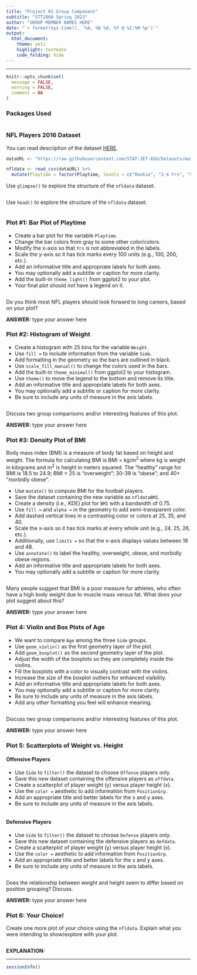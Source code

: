 ```yaml
---
title: "Project 01 Group Component"
subtitle: "STT2860 Spring 2023"
author: "GROUP MEMBER NAMES HERE"
date: "`r format(Sys.time(), '%A, %B %d, %Y @ %I:%M %p')`"
output: 
  html_document: 
    theme: yeti
    highlight: textmate
    code_folding: hide
---
```

<hr>

```r
knitr::opts_chunk$set(
  message = FALSE,
  warning = FALSE,
  comment = NA
)
```

### Packages Used

```r

```


### NFL Players 2016 Dataset

You can read description of the dataset [HERE](https://stat-jet-asu.github.io/Datasets/InstructorDescriptions/NFLplayers2016.html).

```r
dataURL <- "https://raw.githubusercontent.com/STAT-JET-ASU/Datasets/master/Instructor/NFLplayers2016.csv"

nfldata <- read_csv(dataURL) %>%
  mutate(Playtime = factor(Playtime, levels = c("Rookie", "1-4 Yrs", "5-8 Yrs", "9-12 Yrs", "13+ Yrs")))
```

Use `glimpse()` to explore the structure of the `nfldata` dataset.

```r

```

Use `head()` to explore the structure of the `nfldata` dataset.

```r

```


### Plot #1: Bar Plot of Playtime

* Create a bar plot for the variable `Playtime`. 
* Change the bar colors from gray to some other color/colors.
* Modify the x-axis so that `Yrs` is not abbreviated in the labels.
* Scale the y-axis so it has tick marks every 100 units (e.g., 100, 200, etc.).
* Add an informative title and appropriate labels for both axes.
* You may optionally add a subtitle or caption for more clarity.
* Add the built-in `theme_light()` from ggplot2 to your plot.
* Your final plot should *not* have a legend on it.

```r

```

Do you think most NFL players should look forward to long careers, based on your plot?

**ANSWER:** type your answer here


### Plot #2: Histogram of Weight

* Create a histogram with 25 bins for the variable `Weight`. 
* Use `fill =` to include information from the variable `Side`. 
* Add formatting in the geometry so the bars are outlined in black.
* Use `scale_fill_manual()` to change the colors used in the bars.
* Add the built-in `theme_minimal()` from ggplot2 to your histogram.
* Use `theme()` to move the legend to the bottom and remove its title.
* Add an informative title and appropriate labels for both axes.
* You may optionally add a subtitle or caption for more clarity.
* Be sure to include any units of measure in the axis labels.

```r

```

Discuss two group comparisons and/or interesting features of this plot.

**ANSWER:** type your answer here


### Plot #3: Density Plot of BMI

Body mass index (BMI) is a measure of body fat based on height and weight. The formula for calculating BMI is BMI = kg/m^2^ where kg is weight in kilograms and m^2^ is height in meters squared. The "healthy" range for BMI is 18.5 to 24.9; BMI > 25 is "overweight"; 30-39 is "obese"; and 40+ "morbidly obese". 

* Use `mutate()` to compute BMI for the football players. 
* Save the dataset containing the new variable as `nfldataBMI`.
* Create a density (i.e., KDE) plot for `BMI` with a bandwidth of 0.75. 
* Use `fill =` and `alpha =` in the geometry to add semi-transparent color.
* Add dashed vertical lines in a contrasting color or colors at 25, 35, and 40.
* Scale the x-axis so it has tick marks at every whole unit (e.g., 24, 25, 26, etc.).
* Additionally, use `limits =` so that the x-axis displays values between 18 and 48.
* Use `annotate()` to label the healthy, overweight, obese, and morbidly obese regions.
* Add an informative title and appropriate labels for both axes.
* You may optionally add a subtitle or caption for more clarity.

```r

```

Many people suggest that BMI is a poor measure for athletes, who often have a high body weight due to muscle mass versus fat. What does your plot suggest about this?

**ANSWER:** type your answer here


### Plot 4: Violin and Box Plots of Age

* We want to compare `Age` among the three `Side` groups. 
* Use `geom_violin()` as the first geometry layer of the plot.
* Add `geom_boxplot()` as the second geometry layer of the plot.
* Adjust the width of the boxplots so they are completely inside the violins.
* Fill the boxplots with a color to visually contrast with the violins.
* Increase the size of the boxplot outliers for enhanced visibility.
* Add an informative title and appropriate labels for both axes.
* You may optionally add a subtitle or caption for more clarity.
* Be sure to include any units of measure in the axis labels.
* Add any other formatting you feel will enhance meaning.

```r

```

Discuss two group comparisons and/or interesting features of this plot.

**ANSWER:** type your answer here


### Plot 5: Scatterplots of Weight vs. Height

#### Offensive Players

* Use `Side` to `filter()` the dataset to choose `Offense` players only. 
* Save this new dataset containing the offensive players as `offdata`. 
* Create a scatterplot of player weight (y) versus player height (x).
* Use the `color =` aesthetic to add information from `PositionGrp`. 
* Add an appropriate title and better labels for the x and y axes.
* Be sure to include any units of measure in the axis labels.

```r

```

#### Defensive Players

* Use `Side` to `filter()` the dataset to choose `Defense` players only. 
* Save this new dataset containing the defensive players as `defdata`. 
* Create a scatterplot of player weight (y) versus player height (x).
* Use the `color =` aesthetic to add information from `PositionGrp`. 
* Add an appropriate title and better labels for the x and y axes.
* Be sure to include any units of measure in the axis labels.

```r

```

Does the relationship between weight and height seem to differ based on position grouping? Discuss.

**ANSWER:** type your answer here


### Plot 6: Your Choice!

Create one more plot of your choice using the `nfldata`. Explain what you were intending to show/explore with your plot.

```r

```

**EXPLANATION:**


<hr>

```r
sessionInfo()
```


